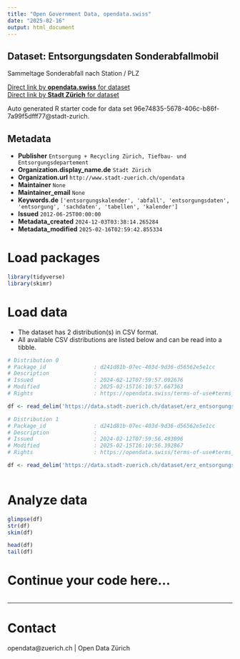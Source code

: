 ```yaml
---
title: "Open Government Data, opendata.swiss"
date: "2025-02-16"
output: html_document
---
```


## Dataset: Entsorgungsdaten Sonderabfallmobil

Sammeltage Sonderabfall nach Station / PLZ

[Direct link by **opendata.swiss** for dataset](https://opendata.swiss/de/dataset/entsorgungsdaten-sonderabfallmobil)<br>
[Direct link by **Stadt Zürich** for dataset](https://data.stadt-zuerich.ch/dataset/erz_entsorgungskalender_sonderabfall)

Auto generated R starter code for data set 96e74835-5678-406c-b86f-7a99f5dfff77@stadt-zurich.

## Metadata

- **Publisher** `Entsorgung + Recycling Zürich, Tiefbau- und Entsorgungsdepartement`
- **Organization.display_name.de** `Stadt Zürich`
- **Organization.url** `http://www.stadt-zuerich.ch/opendata`
- **Maintainer** `None`
- **Maintainer_email** `None`
- **Keywords.de** `['entsorgungskalender', 'abfall', 'entsorgungsdaten', 'entsorgung', 'sachdaten', 'tabellen', 'kalender']`
- **Issued** `2012-06-25T00:00:00`
- **Metadata_created** `2024-12-03T03:38:14.265284`
- **Metadata_modified** `2025-02-16T02:59:42.855334`


# Load packages

```r

library(tidyverse)
library(skimr)

```

# Load data

-   The dataset has 2 distribution(s) in CSV format.
-   All available CSV distributions are listed below and can be read into a tibble.

```r

# Distribution 0
# Package_id               : d241d81b-07ec-403d-9d36-d56562e5e1cc
# Description              : 
# Issued                   : 2024-02-12T07:59:57.092676
# Modified                 : 2025-02-15T16:10:57.667363
# Rights                   : https://opendata.swiss/terms-of-use#terms_open

df <- read_delim('https://data.stadt-zuerich.ch/dataset/erz_entsorgungskalender_sonderabfall/download/entsorgungskalender_sonderabfall_2025.csv')

# Distribution 1
# Package_id               : d241d81b-07ec-403d-9d36-d56562e5e1cc
# Description              : 
# Issued                   : 2024-02-12T07:59:56.493096
# Modified                 : 2025-02-15T16:10:56.392867
# Rights                   : https://opendata.swiss/terms-of-use#terms_open

df <- read_delim('https://data.stadt-zuerich.ch/dataset/erz_entsorgungskalender_sonderabfall/download/entsorgungskalender_sonderabfall_2024.csv')



```

# Analyze data

```r

glimpse(df)
str(df)
skim(df)

head(df)
tail(df)

```

# Continue your code here...

```r

```

------------------------------------------------------------------------

# Contact

opendata@zuerich.ch | Open Data Zürich
